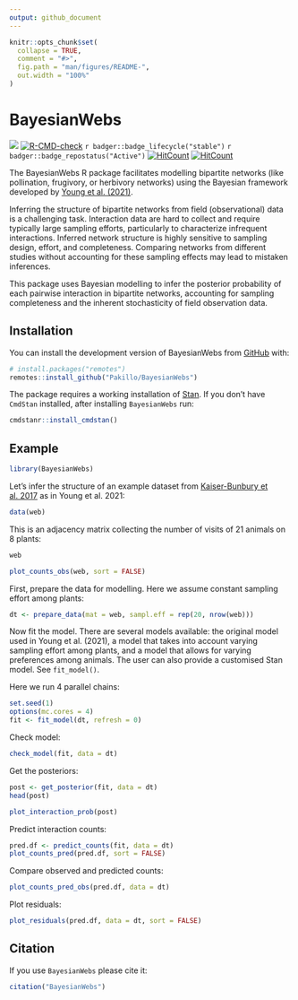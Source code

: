 ```yaml
---
output: github_document
---
```


<!-- README.md is generated from README.Rmd. Please edit that file -->

```r
knitr::opts_chunk$set(
  collapse = TRUE,
  comment = "#>",
  fig.path = "man/figures/README-",
  out.width = "100%"
)
```

# BayesianWebs

<!-- badges: start -->
![](https://img.shields.io/github/r-package/v/Pakillo/BayesianWebs)
[![R-CMD-check](https://github.com/Pakillo/BayesianWebs/actions/workflows/R-CMD-check.yaml/badge.svg)](https://github.com/Pakillo/BayesianWebs/actions/workflows/R-CMD-check.yaml)
`r badger::badge_lifecycle("stable")`
`r badger::badge_repostatus("Active")`
[![HitCount](https://hits.dwyl.com/Pakillo/BayesianWebs.svg?style=flat-square)](https://hits.dwyl.com/Pakillo/BayesianWebs)
[![HitCount](https://hits.dwyl.com/Pakillo/BayesianWebs.svg?style=flat-square&show=unique)](https://hits.dwyl.com/Pakillo/BayesianWebs)
<!-- badges: end -->

The BayesianWebs R package facilitates modelling bipartite networks (like pollination, frugivory, or herbivory networks) using the Bayesian framework developed by [Young et al. (2021)](https://doi.org/10.1038/s41467-021-24149-x).

Inferring the structure of bipartite networks from field (observational) data is a challenging task. Interaction data are hard to collect and require typically large sampling efforts, particularly to characterize infrequent interactions. Inferred network structure is highly sensitive to sampling design, effort, and completeness. Comparing networks from different studies without accounting for these sampling effects may lead to mistaken inferences. 

This package uses Bayesian modelling to infer the posterior probability of each pairwise interaction in bipartite networks, accounting for sampling completeness and the inherent stochasticity of field observation data.

## Installation

You can install the development version of BayesianWebs from [GitHub](https://github.com/) with:

``` r
# install.packages("remotes")
remotes::install_github("Pakillo/BayesianWebs")
```

The package requires a working installation of [Stan](https://mc-stan.org/). If you don't have `CmdStan` installed, after installing `BayesianWebs` run:

```r
cmdstanr::install_cmdstan()
```


## Example

```r
library(BayesianWebs)
```

Let's infer the structure of an example dataset from [Kaiser-Bunbury et al. 2017](https://doi.org/10.1038/nature21071) as in Young et al. 2021:

```r
data(web)
```

This is an adjacency matrix collecting the number of visits of 21 animals on 8 plants:

```r
web
```

```r
plot_counts_obs(web, sort = FALSE)
```

First, prepare the data for modelling. Here we assume constant sampling effort among plants:

```r
dt <- prepare_data(mat = web, sampl.eff = rep(20, nrow(web)))
```

Now fit the model. There are several models available: the original model used in Young et al. (2021), a model that takes into account varying sampling effort among plants, and a model that allows for varying preferences among animals. The user can also provide a customised Stan model. See `fit_model()`.

Here we run 4 parallel chains: 

```r
set.seed(1)
options(mc.cores = 4)
fit <- fit_model(dt, refresh = 0)
```

Check model:

```r
check_model(fit, data = dt)
```

Get the posteriors:

```r
post <- get_posterior(fit, data = dt)
head(post)
```

```r
plot_interaction_prob(post)
```

Predict interaction counts:

```r
pred.df <- predict_counts(fit, data = dt)
plot_counts_pred(pred.df, sort = FALSE)
```

Compare observed and predicted counts:

```r
plot_counts_pred_obs(pred.df, data = dt)
```

Plot residuals:

```r
plot_residuals(pred.df, data = dt, sort = FALSE)
```


## Citation

If you use `BayesianWebs` please cite it:

```r
citation("BayesianWebs")
```


